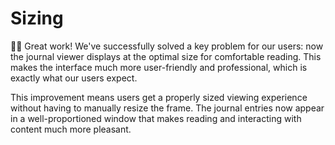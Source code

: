 # Sizing

<EpicVideo url="https://www.epicai.pro/workshops/day-5-6-mcp-ui/sizing-v9100/solution" />

👨‍💼 Great work! We've successfully solved a key problem for our users: now the journal viewer displays at the optimal size for comfortable reading. This makes the interface much more user-friendly and professional, which is exactly what our users expect.

This improvement means users get a properly sized viewing experience without having to manually resize the frame. The journal entries now appear in a well-proportioned window that makes reading and interacting with content much more pleasant.
